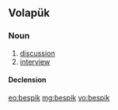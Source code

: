 ==Volapük==

===Noun===
{{vo-noun}}

# [[discussion]] 
# [[interview]]

====Declension====
{{vo-decl-noun}}

[[eo:bespik]]
[[mg:bespik]]
[[vo:bespik]]